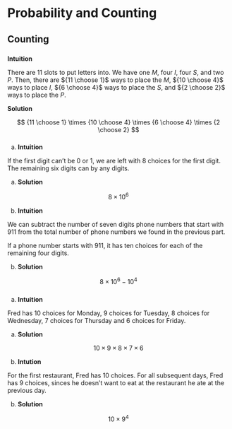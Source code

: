 # Probability and Counting

## Counting
  
###

__Intuition__

There are 11 slots to put letters into. We have one $M$, four $I$, four $S$, and two $P$. Then, there are ${11 \choose 1}$ ways to place the $M$, ${10 \choose 4}$ ways to place $I$, ${6 \choose 4}$ ways to place the $S$, and ${2 \choose 2}$ ways to place the $P$.

__Solution__

$$ {11 \choose 1} \times {10 \choose 4} \times {6 \choose 4} \times {2 \choose 2} $$

###

(a) __Intuition__

If the first digit can't be $0$ or $1$, we are left with $8$ choices for the first digit. The remaining six digits can by any digits.

(a) __Solution__

$$ 8 \times 10^{6} $$


(b) __Intuition__ 

We can subtract the number of seven digits phone numbers that start with $911$ from the total number of phone numbers we found in the previous part. 

If a phone number starts with $911$, it has ten choices for each of the remaining four digits.

(b) __Solution__

$$ 8 \times 10^{6} - 10^{4} $$

### 

(a) __Intuition__

Fred has $10$ choices for Monday, $9$ choices for Tuesday, $8$ choices for Wednesday, $7$ choices for Thursday and $6$ choices for Friday.

(a) __Solution__

$$ 10 \times 9 \times 8 \times 7 \times 6 $$

(b) __Intution__

For the first restaurant, Fred has $10$ choices. For all subsequent days, Fred has $9$ choices, sinces he doesn't want to eat at the restaurant he ate at the previous day.

(b) __Solution__

$$ 10 \times 9^{4} $$
